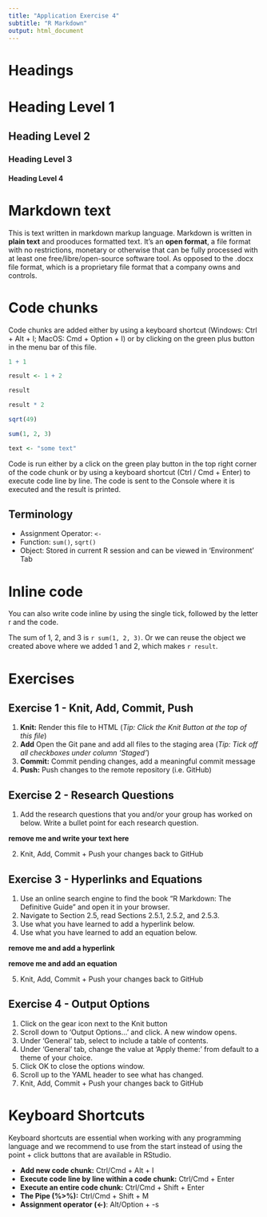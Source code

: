 ```yaml
---
title: "Application Exercise 4"
subtitle: "R Markdown"
output: html_document
---
```


# Headings

# Heading Level 1

## Heading Level 2

### Heading Level 3

#### Heading Level 4

# Markdown text

This is text written in markdown markup language. Markdown is written in **plain text** and prooduces formatted text. It's an **open format**, a file format with no restrictions, monetary or otherwise that can be fully processed with at least one free/libre/open-source software tool. As opposed to the .docx file format, which is a proprietary file format that a company owns and controls.

# Code chunks

Code chunks are added either by using a keyboard shortcut (Windows: Ctrl + Alt + I; MacOS: Cmd + Option + I) or by clicking on the green plus button in the menu bar of this file. 

```r

1 + 1

result <- 1 + 2

result

result * 2

sqrt(49)

sum(1, 2, 3)

text <- "some text"


```

Code is run either by a click on the green play button in the top right corner of the code chunk or by using a keyboard shortcut (Ctrl / Cmd + Enter) to execute code line by line. The code is sent to the Console where it is executed and the result is printed.

## Terminology

- Assignment Operator: `<-`
- Function: `sum()`, `sqrt()`
- Object: Stored in current R session and can be viewed in 'Environment' Tab

# Inline code

You can also write code inline by using the single tick, followed by the letter r and the code. 

The sum of 1, 2, and 3 is `r sum(1, 2, 3)`. Or we can reuse the object we created above where we added 1 and 2, which makes `r result`. 

# Exercises

## Exercise 1 - Knit, Add, Commit, Push

1. **Knit:** Render this file to HTML (*Tip: Click the Knit Button at the top of this file*)
2. **Add** Open the Git pane and add all files to the staging area (*Tip: Tick off all checkboxes under column 'Staged'*)
3. **Commit:** Commit pending changes, add a meaningful commit message 
4. **Push:** Push changes to the remote repository (i.e. GitHub)

## Exercise 2 - Research Questions

1. Add the research questions that you and/or your group has worked on below. Write a bullet point for each research question.

**remove me and write your text here**

2. Knit, Add, Commit + Push your changes back to GitHub

## Exercise 3 - Hyperlinks and Equations

1. Use an online search engine to find the book "R Markdown: The Definitive Guide" and open it in your browser. 
2. Navigate to Section 2.5, read Sections 2.5.1, 2.5.2, and 2.5.3.
3. Use what you have learned to add a hyperlink below.
4. Use what you have learned to add an equation below.

**remove me and add a hyperlink**

**remove me and add an equation**

5. Knit, Add, Commit + Push your changes back to GitHub

## Exercise 4 - Output Options

1. Click on the gear icon next to the Knit button
2. Scroll down to 'Output Options...' and click. A new window opens.
3. Under 'General' tab, select to include a table of contents. 
4. Under 'General' tab, change the value at 'Apply theme:' from default to a theme of your choice.
5. Click OK to close the options window.
6. Scroll up to the YAML header to see what has changed.
7. Knit, Add, Commit + Push your changes back to GitHub

# Keyboard Shortcuts

Keyboard shortcuts are essential when working with any programming language and we recommend to use from the start instead of using the point + click buttons that are available in RStudio. 

- **Add new code chunk:** Ctrl/Cmd + Alt + I
- **Execute code line by line within a code chunk:** Ctrl/Cmd + Enter
- **Execute an entire code chunk:** Ctrl/Cmd + Shift + Enter
- **The Pipe (%>%):** Ctrl/Cmd + Shift + M
- **Assignment operator (<-)**: Alt/Option + -s


